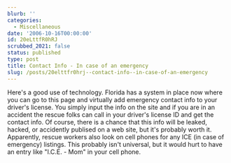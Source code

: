 ```yaml
---
blurb: ''
categories:
  - Miscellaneous
date: '2006-10-16T00:00:00'
id: 20eLttfR0hRJ
scrubbed_2021: false
status: published
type: post
title: Contact Info - In case of an emergency
slug: /posts/20elttfr0hrj--contact-info--in-case-of-an-emergency
---
```


Here's a good use of technology. Florida has a system in place now
where you can go to this page and virtually add emergency contact
info to your driver's license. You simply input the info on the
site and if you are in an accident the rescue folks can call in
your driver's license ID and get the contact info. Of course, there
is a chance that this info will be leaked, hacked, or accidently
publised on a web site, but it's probably worth it. Apparently,
rescue workers also look on cell phones for any ICE (in case of
emergency) listings. This probably isn't universal, but it would
hurt to have an entry like "I.C.E. - Mom" in your cell phone.
